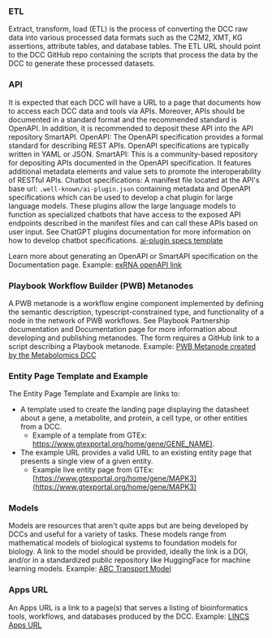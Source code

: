 ### ETL

Extract, transform, load (ETL) is the process of converting the DCC raw data into various processed data formats such as the C2M2, XMT, KG assertions, attribute tables, and database tables. The ETL URL should point to the DCC GitHub repo containing the scripts that process the data by the DCC to generate these processed datasets.



### API

It is expected that each DCC will have a URL to a page that documents how to access each DCC data and tools via APIs. Moreover, APIs should be documented in a standard format and the recommended standard is OpenAPI. In addition, it is recommended to deposit these API into the API repository SmartAPI.
OpenAPI: The OpenAPI specification provides a formal standard for describing REST APIs. OpenAPI specifications are typically written in YAML or JSON.
SmartAPI: This is a community-based repository for depositing APIs documented in the OpenAPI specification. It features additional metadata elements and value sets to promote the interoperability of RESTful APIs.
Chatbot specifications: A manifest file located at the API's base url: `.well-known/ai-plugin.json` containing metadata and OpenAPI specifications which can be used to develop a chat plugin for large language models. These plugins allow the large language models to function as specialized chatbots that have access to the exposed API endpoints described in the manifest files and can call these APIs based on user input. See ChatGPT plugins documentation for more information on how to develop chatbot specifications. [ai-plugin specs template](https://github.com/openai/plugins-quickstart/blob/3096542ef96b77f93d6b13a0ea105641c3763284/.well-known/ai-plugin.json)

Learn more about generating an OpenAPI or SmartAPI specification on the Documentation page.
Example: [exRNA openAPI link](https://brl-bcm.stoplight.io/docs/exrna-atlas-json-api/ZG9jOjQ1Mg-overview)



### Playbook Workflow Builder (PWB) Metanodes

A PWB metanode is a workflow engine component implemented by defining the semantic description, typescript-constrained type, and functionality of a node in the network of PWB workflows. See Playbook Partnership documentation and Documentation page for more information about developing and publishing metanodes. The form requires a GitHub link to a script describing a Playbook metanode.
Example: [PWB Metanode created by the Metabolomics DCC](https://github.com/nih-cfde/playbook-partnership/blob/eece1eb07365d6255b44708b64606aa42eef5563/components/MW/metabolite_summary/index.tsx)



### Entity Page Template and Example

The Entity Page Template and Example are links to:

- A template used to create the landing page displaying the datasheet about a gene, a metabolite, and protein, a cell type, or other entities from a DCC. 
    - Example of a template from GTEx: [https://www.gtexportal.org/home/gene/GENE_NAME)](https://www.gtexportal.org/home/gene/GENE_NAME).
- The example URL provides a valid URL to an existing entity page that presents a single view of a given entity.
    - Example live entity page from GTEx: [https://www.gtexportal.org/home/gene/MAPK3](https://www.gtexportal.org/home/gene/MAPK3)


### Models

Models are resources that aren't quite apps but are being developed by DCCs and useful for a variety of tasks. These models range from mathematical models of biological systems to foundation models for biology.
A link to the model should be provided, ideally the link is a DOI, and/or in a standardized public repository like HuggingFace for machine learning models.
Example: [ABC Transport Model](https://models.physiomeproject.org/e/cba/BG_ABC.cellml/view)


### Apps URL

An Apps URL is a link to a page(s) that serves a listing of bioinformatics tools, workflows, and databases produced by the DCC.
Example: [LINCS Apps URL](https://lincsproject.org/LINCS/tools)